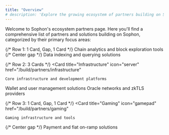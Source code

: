 ```yaml
---
title: "Overview"
# description: 'Explore the growing ecosystem of partners building on Sophon'
---
```


Welcome to Sophon's ecosystem partners page. Here you'll find a comprehensive list of partners and solutions building on Sophon, categorized by their primary focus areas:

<CardGroup cols={3}>
  {/* Row 1: 1 Card, Gap, 1 Card */}
  <Card
    title="Block Explorers"
    icon="magnifying-glass-chart"
    href="/build/partners/block-explorers"
  >
    Chain analytics and block exploration tools
  </Card>
  <div style={{ visibility: "hidden" }}></div> {/* Center gap */}
  <Card
    title="Indexers"
    icon="database"
    href="/build/partners/indexers"
  >
    Data indexing and querying solutions
  </Card>

  {/* Row 2: 3 Cards */}
  <Card
    title="Infrastructure"
    icon="server"
    href="/build/partners/infrastructure"
  >
    Core infrastructure and development platforms
  </Card>
  <Card
    title="Account Abstraction"
    icon="wallet"
    href="/build/partners/account-abstraction"
  >
    Wallet and user management solutions
  </Card>
  <Card
    title="Oracles & zkTLS"
    icon="satellite-dish"
    href="/build/partners/oracles"
  >
    Oracle networks and zkTLS providers
  </Card>

  {/* Row 3: 1 Card, Gap, 1 Card */}
  <Card
    title="Gaming"
    icon="gamepad"
    href="/build/partners/gaming"
  >
    Gaming infrastructure and tools
  </Card>
  <div style={{ visibility: "hidden" }}></div> {/* Center gap */}
  <Card
    title="Payments"
    icon="credit-card"
    href="/build/partners/payments"
  >
    Payment and fiat on-ramp solutions
  </Card>
</CardGroup>
